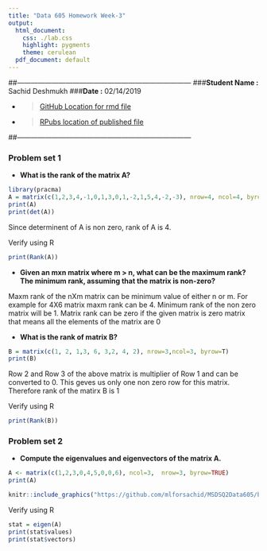 ```yaml
---
title: "Data 605 Homework Week-3"
output:
  html_document:
    css: ./lab.css
    highlight: pygments
    theme: cerulean
  pdf_document: default
---
```


##---------------------------------------------------------------------------
###**Student Name :** Sachid Deshmukh
###**Date :** 02/14/2019

* > [GitHub Location for rmd 
file](https://github.com/mlforsachid/MSDSQ2Data605/blob/master/Week3/HW-3/SachidVijay.Deshmukh60.Rmd)

* > [RPubs location of published file](http://rpubs.com/sachid/Data605Week3HW)

##---------------------------------------------------------------------------

### Problem set 1

* **What is the rank of the matrix A?**

```r
library(pracma)
A = matrix(c(1,2,3,4,-1,0,1,3,0,1,-2,1,5,4,-2,-3), nrow=4, ncol=4, byrow=T)
print(A)
print(det(A))
```

Since determinent of A is non zero, rank of A is 4.

Verify using R

```r
print(Rank(A))
```

* **Given an mxn matrix where m > n, what can be the maximum rank? The minimum rank, assuming that the matrix is non-zero?**

Maxm rank of the nXm matrix can be minimum value of either n or m. For example for 4X6 matrix maxm rank can be 4. Minimum rank of the non zero matrix will be 1. Matrix rank can be zero if the given matrix is zero matrix that means all the elements of the matrix are 0

* **What is the rank of matrix B?**

```r
B = matrix(c(1, 2, 1,3, 6, 3,2, 4, 2), nrow=3,ncol=3, byrow=T)
print(B)
```

Row 2 and Row 3 of the above matrix is multiplier of Row 1 and can be converted to 0. This geves us only one non zero row for this matrix. Therefore rank of the matirx B is 1

Verify using R

```r
print(Rank(B))
```

### Problem set 2

* **Compute the eigenvalues and eigenvectors of the matrix A.**

```r
A <- matrix(c(1,2,3,0,4,5,0,0,6), ncol=3,  nrow=3, byrow=TRUE)
print(A)

knitr::include_graphics("https://github.com/mlforsachid/MSDSQ2Data605/blob/master/Week3/HW-3/HW-3.jpg?raw=true")
```

Verify using R

```r
stat = eigen(A)
print(stat$values)
print(stat$vectors)
```